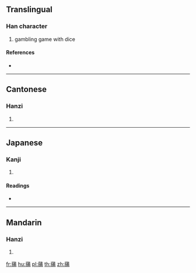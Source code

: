 {{character info/new}}
==Translingual==

===Han character===
{{Han char|rn=140|rad=艸|as=10|sn=16|four=44527|canj=TQIB}}

# gambling game with dice

====References====
* {{Han ref|kx=1049.360|dkj=31610|dj=1511.060|hdz=53260.030|uh=84B1|ud=33969|bh=E3BC|bd=58300}}

----

==Cantonese==

===Hanzi===
{{yue-hanzi|jyut=|y=po4}}

# {{defn|lang=yue|sort=艸10}}

----

==Japanese==

===Kanji===
{{ja-kanji|grade=|rs=艸10}}

# {{defn|lang=ja|sort=艸10}}

====Readings====
* {{ja-readings|on=[[ほ]] (ho), [[ぶ]] (bu)|kun=}}

----

==Mandarin==

===Hanzi===
{{cmn-hanzi|pin=[[pú]] ([[pu2]])|wg=p'u<sup>2</sup>}}

# {{defn|lang=cmn|sort=艸10}}

[[fr:蒱]]
[[hu:蒱]]
[[pl:蒱]]
[[th:蒱]]
[[zh:蒱]]